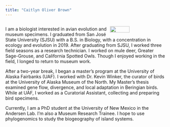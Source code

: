 ```yaml
---
title: "Caitlyn Oliver Brown"
---
```

<div style="display:table-cell; vertical-align:middle; text-align:left">
<img src="/Users/brown/GitHub/coliverbrown.github.io/media/headshot_crop.jpg"  style="float:right" width = "35%">


I am a biologist interested in avian evolution and museum specimens. I graduated from San José State University (SJSU) with a B.S. in Biology, with a concentration in ecology and evolution in 2019. After graduating from SJSU, I worked three field seasons as a research technician. I worked on mule deer, Greater Sage-Grouse, and California Spotted Owls. Though I enjoyed working in the field, I longed to return to museum work.

After a two-year break, I began a master's program at the University of Alaska Fairbanks (UAF). I worked with Dr. Kevin Winker, the curator of birds at the University of Alaska Museum of the North. My Master’s thesis examined gene flow, divergence, and local adaptation in Beringian birds. While at UAF, I worked as a Curatorial Assistant, collecting and preparing bird specimens. 

Currently, I am a PhD student at the University of New Mexico in the Andersen Lab. I’m also a Museum Research Trainee. I hope to use phylogenomics to study the biogeography of island systems.

